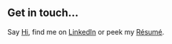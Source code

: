 ## Get in touch…

Say [Hi](mailto:mike@gmail.com?subject=Hi), find me on [LinkedIn](https://www.linkedin.com/in/mvardy/) or peek my [Résumé](http://bit.ly/mike-resume-23).

